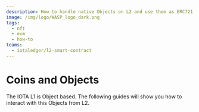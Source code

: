 ```yaml
---
description: How to handle native Objects on L2 and use them as ERC721
image: /img/logo/WASP_logo_dark.png
tags:
  - nft
  - evm
  - how-to
teams:
  - iotaledger/l2-smart-contract
---
```


# Coins and Objects

The IOTA L1 is Object based. The following guides will show you how to interact with this Objects from L2.